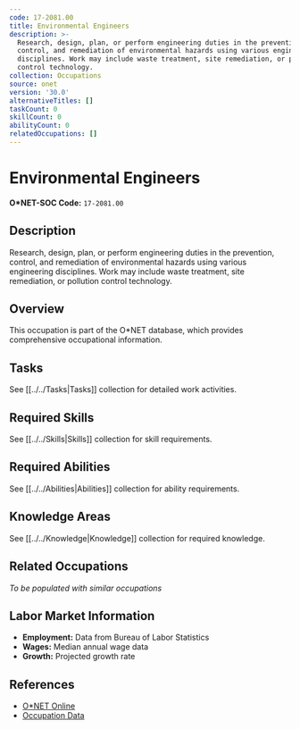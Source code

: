 ```yaml
---
code: 17-2081.00
title: Environmental Engineers
description: >-
  Research, design, plan, or perform engineering duties in the prevention,
  control, and remediation of environmental hazards using various engineering
  disciplines. Work may include waste treatment, site remediation, or pollution
  control technology.
collection: Occupations
source: onet
version: '30.0'
alternativeTitles: []
taskCount: 0
skillCount: 0
abilityCount: 0
relatedOccupations: []
---
```

# Environmental Engineers

**O*NET-SOC Code:** `17-2081.00`

## Description

Research, design, plan, or perform engineering duties in the prevention, control, and remediation of environmental hazards using various engineering disciplines. Work may include waste treatment, site remediation, or pollution control technology.

## Overview

This occupation is part of the O*NET database, which provides comprehensive occupational information.

## Tasks

See [[../../Tasks|Tasks]] collection for detailed work activities.

## Required Skills

See [[../../Skills|Skills]] collection for skill requirements.

## Required Abilities

See [[../../Abilities|Abilities]] collection for ability requirements.

## Knowledge Areas

See [[../../Knowledge|Knowledge]] collection for required knowledge.

## Related Occupations

*To be populated with similar occupations*

## Labor Market Information

- **Employment:** Data from Bureau of Labor Statistics
- **Wages:** Median annual wage data
- **Growth:** Projected growth rate

## References

- [O*NET Online](https://www.onetonline.org/link/summary/17-2081.00)
- [Occupation Data](https://www.onetcenter.org/)

